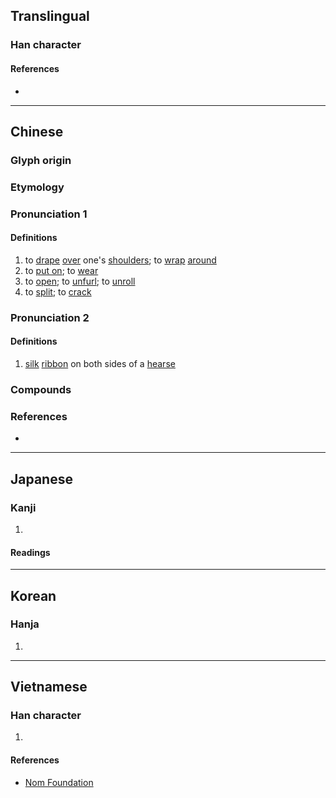 {{character info/new}}
==Translingual==

===Han character===
{{Han char|rn=64|rad=手|as=05|sn=8|four=54047|canj=QDHE|ids=⿰扌皮}}

====References====
* {{Han ref|kx=0422.200|dkj=11909|dj=0770.170|hdz=31861.010|uh=62AB|ud=25259|bh=A9DC|bd=43484}}

----

==Chinese==
{{zh-forms}}

===Glyph origin===
{{Han etym}}

===Etymology===
{{rfe|zh}}

===Pronunciation 1===
{{zh-pron
|m=pī,pēi,1nb=standard in Mainland and Taiwan,2nb=variant
|m-s=
|c=pei1
|c-t=
|g=
|h=pfs=phî;gd=pi1
|j=
|mb=pí
|md=
|mn=phi/xm:phoa
|mn_note=phi - literary; phoa - vernacular
|mn-t=pi1
|w=
|x=
|mc=y
|oc=y
|cat=v
}}

====Definitions====
{{zh-hanzi}}

# to [[drape]] [[over]] one's [[shoulder]]s; to [[wrap]] [[around]]
# to [[put on]]; to [[wear]]
# to [[open]]; to [[unfurl]]; to [[unroll]]
# to [[split]]; to [[crack]]

===Pronunciation 2===
{{zh-pron
|m=bì
|dial=n
|cat=n
}}

====Definitions====
{{zh-hanzi}}

# {{lb|zh|historical}} [[silk]] [[ribbon]] on both sides of a [[hearse]]

===Compounds===
{{zh-der|披肩|垂披|帶月披星|削髮披緇|剪髮披緇|五月披裘|披髮纓冠|披拂|披沙簡金|披薩|披懷|披髮|披星戴月|披帛|披毛犀|披雲|當者披靡|所向披靡|披髮塗面|披紅挂綵|瀝膽披肝|昭披耶河|披襟|披顏|披荊棘|披瀝|披麻皴|披頭跣足|目披手抄|披頭散髮|披涉|披撇|披心|披秉|擐甲披袍|披覽|披屋|披掛綽鎗|披砍|披露肝膽|椅披|披裘負薪|披髮藻目|披味|披麻救火|披肝瀝膽|披霜冒露|披靡|披髮入山|披房|披髮左衽|披衣菌|秉笏披袍|披卷|披麻帶索|披衣|爛若披錦|披枷帶鎖|披巾|披風|披索|披豁|披髮垢面|披蓑衣|披頭|披紅|披荊斬棘|披緇|披腹心|猖披|披露|披秒|披垂|披閱|披剃|披榛|披軒|披子|披針形葉|披甲|披麻帶孝|披堅執銳|披瀝肝膽|披散|戴月披星|披亞諾|橫披|披荊帶棘|插金披綺|披掛上陣|披星帶月|拽布披麻|披哆|望風披靡|披離|披沙揀金|披金戴玉|披榛採蘭|披讀|抹月披風|披肝掛膽|披玩|披氅|披文|披掛|披心腹|紛披|露膽披肝|離披|藕披}}

===References===
* {{R:yue:Hanzi}}

{{zh-cat|Elementary}}

----

==Japanese==

===Kanji===
{{ja-kanji|grade=c|rs=手05}}

# {{rfdef|ja|sort=手05}}

====Readings====
{{ja-readings
|goon=ひ
|kanon=ひ
|kun=ひら-く
}}

----

==Korean==

===Hanja===
{{ko-hanja|hangeul=피|eumhun=|rv=pi|mr=p'i|y=phi}}

# {{rfdef|ko|sort=手05}}

----

==Vietnamese==

===Han character===
{{vi-hantu|rs=手05|[[phơ]], [[bờ]], [[pha]], [[phê]], [[phi]], [[phơi]]}}

# {{rfdef|vi|sort=手05}}

====References====
* [http://nomfoundation.org/common/nom_details.php?codepoint=62ab Nom Foundation]